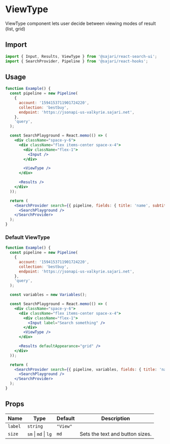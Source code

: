 
<SEO title="ViewType" description="ViewType component lets user decide between viewing modes of result (list, grid)" />

# ViewType

ViewType component lets user decide between viewing modes of result (list, grid)

## Import

```js
import { Input, Results, ViewType } from '@sajari/react-search-ui';
import { SearchProvider, Pipeline } from '@sajari/react-hooks';
```

## Usage

```jsx
function Example() {
  const pipeline = new Pipeline(
    {
      account: '1594153711901724220',
      collection: 'bestbuy',
      endpoint: 'https://jsonapi-us-valkyrie.sajari.net',
    },
    'query',
  );

  const SearchPlayground = React.memo(() => (
    <div className="space-y-6">
      <div className="flex items-center space-x-4">
        <div className="flex-1">
          <Input />
        </div>

        <ViewType />
      </div>

      <Results />
    </div>
  ));

  return (
    <SearchProvider search={{ pipeline, fields: { title: 'name', subtitle: 'brand' } }} searchOnLoad>
      <SearchPlayground />
    </SearchProvider>
  );
}
```

### Default ViewType

```jsx
function Example() {
  const pipeline = new Pipeline(
    {
      account: '1594153711901724220',
      collection: 'bestbuy',
      endpoint: 'https://jsonapi-us-valkyrie.sajari.net',
    },
    'query',
  );

  const variables = new Variables();

  const SearchPlayground = React.memo(() => (
    <div className="space-y-6">
      <div className="flex items-center space-x-4">
        <div className="flex-1">
          <Input label="Search something" />
        </div>
        <ViewType />
      </div>

      <Results defaultAppearance="grid" />
    </div>
  ));

  return (
    <SearchProvider search={{ pipeline, variables, fields: { title: 'name', subtitle: 'brand' } }} searchOnLoad>
      <SearchPlayground />
    </SearchProvider>
  );
}
```

## Props

| Name    | Type                 | Default  | Description                     |
| ------- | -------------------- | -------- | ------------------------------- |
| `label` | `string`             | `"View"` |                                 |
| `size`  | `sm` \| `md` \| `lg` | `md`     | Sets the text and button sizes. |
